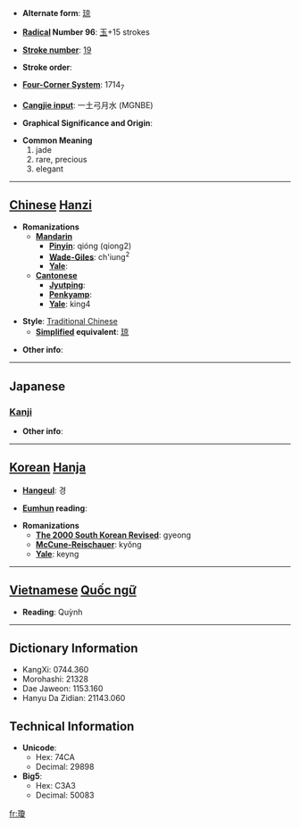 * '''Alternate form''': [[琼]]

* '''[[Wiktionary:Chinese radical index| Radical]] Number 96''': [[Wiktionary:Chinese radical index 玉|玉]]+15 strokes

* '''[[Wiktionary:Chinese total strokes index|Stroke number]]''': [[Wiktionary:Chinese total strokes index 19|19]]

* '''Stroke order''': 

* '''[[Wiktionary:Chinese four corner index|Four-Corner System]]''': 1714<sub>7</sub>

* '''[[Wiktionary:Chinese Cangjie index|Cangjie input]]''': 一土弓月水 (MGNBE)

* '''Graphical Significance and Origin''': 

* '''Common Meaning'''
*#jade
*# rare, precious
*# elegant


----

== [[Chinese]] [[Hanzi]] ==

* '''Romanizations'''
** '''[[Mandarin]]'''
*** '''[[Pinyin]]''': qióng (qiong2)
*** '''[[Wade-Giles]]''': ch'iung<sup>2</sup>
*** '''[[Yale]]''': 
** '''[[Cantonese]]'''
*** '''[[Jyutping]]''':
*** '''[[Penkyamp]]''': 
*** '''[[Yale]]''': king4

* '''Style''': [[Traditional Chinese]] 
** '''[[Simplified Chinese|Simplified]] equivalent''': [[琼]]

* '''Other info''': 

----

==Japanese==
===[[Kanji]]===
{{kanji|on readings=[[けい]] (kei)
|kun readings=[[たま]] (tama)
}}

* '''Other info''':  

----

== [[Korean]] [[Hanja]] ==

* '''[[Hangeul]]''': 경

* '''[[Eumhun]] reading''': 

* '''Romanizations'''
** '''[[The 2000 South Korean Revised Romanization|The 2000 South Korean Revised]]''': gyeong
** '''[[McCune-Reischauer]]''': kyŏng
** '''[[Yale]]''': keyng


----

== [[Vietnamese]] [[Quốc ngữ]] ==

* '''Reading''': Quỳnh
----

== Dictionary Information ==

* KangXi: 0744.360
* Morohashi: 21328
* Dae Jaweon: 1153.160
* Hanyu Da Zidian: 21143.060

== Technical Information ==

* '''Unicode''':
** Hex: 74CA
** Decimal: 29898
* '''Big5''':
** Hex: C3A3
** Decimal: 50083

[[fr:瓊]]